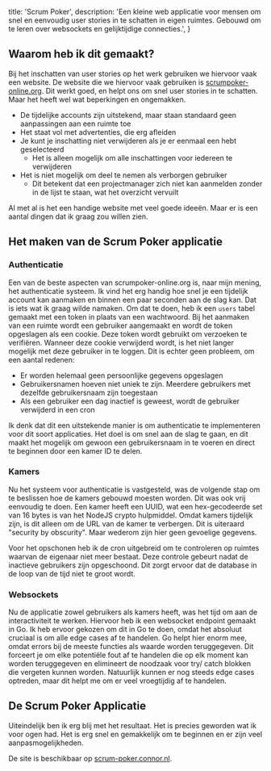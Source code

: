   title: 'Scrum Poker',
  description:
    'Een kleine web applicatie voor mensen om snel en eenvoudig user stories in te schatten in eigen ruimtes. Gebouwd om te leren over websockets en gelijktijdige connecties.',
}

## Waarom heb ik dit gemaakt?

Bij het inschatten van user stories op het werk gebruiken we hiervoor vaak een website.
De website die we hiervoor vaak gebruiken is [scrumpoker-online.org](https://www.scrumpoker-online.org/en/).
Dit werkt goed, en helpt ons om snel user stories in te schatten.
Maar het heeft wel wat beperkingen en ongemakken.

- De tijdelijke accounts zijn uitstekend, maar staan standaard geen aanpassingen aan een ruimte toe
- Het staat vol met advertenties, die erg afleiden
- Je kunt je inschatting niet verwijderen als je er eenmaal een hebt geselecteerd
  - Het is alleen mogelijk om alle inschattingen voor iedereen te verwijderen
- Het is niet mogelijk om deel te nemen als verborgen gebruiker
  - Dit betekent dat een projectmanager zich niet kan aanmelden zonder in de lijst te staan, wat het overzicht vervuilt

Al met al is het een handige website met veel goede ideeën.
Maar er is een aantal dingen dat ik graag zou willen zien.

## Het maken van de Scrum Poker applicatie

### Authenticatie

Een van de beste aspecten van scrumpoker-online.org is, naar mijn mening, het
authenticatie systeem.
Ik vind het erg handig hoe snel je een tijdelijk account kan aanmaken en binnen een paar seconden aan de slag kan.
Dat is iets wat ik graag wilde namaken.
Om dat te doen, heb ik een `users` tabel gemaakt met een token in plaats van een wachtwoord.
Bij het aanmaken van een ruimte wordt een gebruiker aangemaakt en wordt de token opgeslagen als een cookie.
Deze token wordt gebruikt om verzoeken te verifiëren.
Wanneer deze cookie verwijderd wordt, is het niet langer mogelijk met deze gebruiker in te loggen.
Dit is echter geen probleem, om een aantal redenen:

- Er worden helemaal geen persoonlijke gegevens opgeslagen
- Gebruikersnamen hoeven niet uniek te zijn. Meerdere gebruikers met dezelfde gebruikersnaam zijn toegestaan
- Als een gebruiker een dag inactief is geweest, wordt de gebruiker verwijderd in een cron

Ik denk dat dit een uitstekende manier is om authenticatie te implementeren voor dit soort applicaties.
Het doel is om snel aan de slag te gaan, en dit maakt het mogelijk om gewoon een
gebruikersnaam in te voeren en direct te beginnen door een kamer ID te delen.

### Kamers

Nu het systeem voor authenticatie is vastgesteld,
was de volgende stap om te beslissen hoe de kamers gebouwd moesten worden.
Dit was ook vrij eenvoudig te doen.
Een kamer heeft een UUID, wat een hex-gecodeerde set van 16 bytes is van het NodeJS crypto hulpmiddel.
Omdat kamers tijdelijk zijn, is dit alleen om de URL van de kamer te verbergen.
Dit is uiteraard "security by obscurity".
Maar wederom zijn hier geen gevoelige gegevens.

Voor het opschonen heb ik de cron uitgebreid om te controleren op ruimtes waarvan de eigenaar niet meer bestaat.
Deze controle gebeurt nadat de inactieve gebruikers zijn opgeschoond.
Dit zorgt ervoor dat de database in de loop van de tijd niet te groot wordt.

### Websockets

Nu de applicatie zowel gebruikers als kamers heeft, was het tijd om aan de interactiviteit te werken.
Hiervoor heb ik een websocket endpoint gemaakt in Go.
Ik heb ervoor gekozen om dit in Go te doen, omdat het absoluut cruciaal is om alle edge cases af te handelen.
Go helpt hier enorm mee, omdat errors bij de meeste functies als waarde worden teruggegeven.
Dit forceert je om elke potentiële fout af te handelen die op elk moment kan worden teruggegeven
en elimineert de noodzaak voor try/ catch blokken die vergeten kunnen worden.
Natuurlijk kunnen er nog steeds edge cases optreden, maar dit helpt me om er veel vroegtijdig af te handelen.

## De Scrum Poker Applicatie

Uiteindelijk ben ik erg blij met het resultaat. Het is precies geworden wat ik voor ogen had.
Het is erg snel en gemakkelijk om te beginnen en er zijn veel aanpasmogelijkheden.

De site is beschikbaar op [scrum-poker.connor.nl](https://scrum-poker.connor.nl/).
